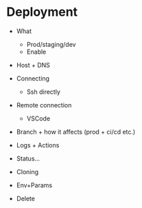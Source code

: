 # Deployment

- What

  - Prod/staging/dev
  - Enable

- Host + DNS

- Connecting

  - Ssh directly

- Remote connection

  - VSCode

- Branch + how it affects (prod + ci/cd etc.)

- Logs + Actions

- Status...

- Cloning

- Env+Params

- Delete
